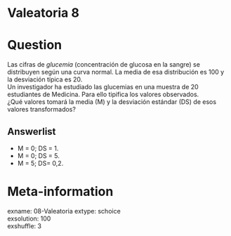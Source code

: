 # Valeatoria 8

Question
========

Las cifras de *glucemia* (concentración de glucosa en la sangre) se distribuyen según una curva normal. La media de esa distribución es 100 y la desviación típica es 20.  
Un investigador ha estudiado las glucemias en una muestra de 20 estudiantes de Medicina. Para ello tipifica los valores observados.  
¿Qué valores tomará la media (M) y la desviación estándar (DS) de esos valores transformados?

Answerlist
----------
* M = 0; DS = 1.  
*	M = 0; DS = 5.  
* M = 5;  DS= 0,2.  


Meta-information
================
exname: 08-Valeatoria
extype: schoice  
exsolution: 100  
exshuffle: 3  

